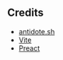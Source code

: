 ## Credits

- [antidote.sh](https://antidote.sh)
- [Vite](https://vite.dev/)
- [Preact](https://preactjs.com/)
